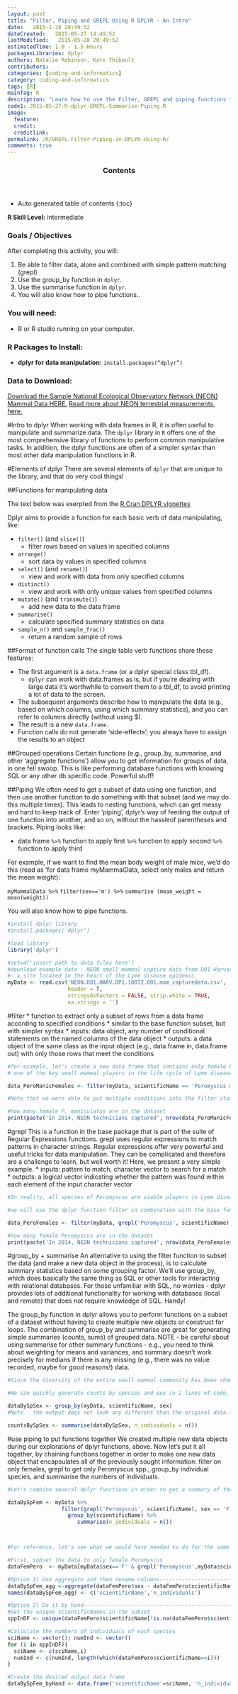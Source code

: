 ```yaml
---
layout: post
title: "Filter, Piping and GREPL Using R DPLYR - An Intro"
date:   2015-1-28 20:49:52
dateCreated:   2015-05-27 14:49:52
lastModified:   2015-05-28 20:49:52
estimatedTime: 1.0 - 1.5 Hours
packagesLibraries: dplyr
authors: Natalie Robinson, Kate Thibault
contributors: 
categories: [coding-and-informatics]
category: coding-and-informatics
tags: [R]
mainTag: R
description: "Learn how to use the Filter, GREPL and piping functions in R dplyr."
code1: 2015-05-27-R-dplyr-GREPL-Summarise-Piping.R
image:
  feature:  
  credit:  
  creditlink:  
permalink: /R/GREPL-Filter-Piping-in-DPLYR-Using-R/
comments: true
---
```



<section id="table-of-contents" class="toc">
  <header>
    <h3 >Contents</h3>
  </header>
<div id="drawer" markdown="1">
*  Auto generated table of contents
{:toc}
</div>
</section><!-- /#table-of-contents -->

**R Skill Level:** intermediate

<div id="objectives">
<h3>Goals / Objectives</h3>

After completing this activity, you will:
<ol>
<li> Be able to filter data, alone and combined with simple pattern matching (grepl)</li>
<li> Use the group_by function in `dplyr`.</li>
<li> Use the summarise function in `dplyr`.</li>
<li> You will also know how to pipe functions..</li>
</ol>

<h3>You will need:</h3>
<ul>
<li>R or R studio running on your computer. </li>
</ul>

<h3>R Packages to Install:</h3>
<ul>
<li><strong>dplyr for data manipulation:</strong> <code>install.packages("dplyr")</code></li>
</ul>

<h3>Data to Download:</h3>
<a href="{{ site.baseurl }}/data/NEON.D01.HARV.DP1.10072.001.mam_capturedata.csv" target="_blank" class="btn btn-success">Download the Sample National Ecological Observatory Network (NEON) Mammal Data HERE.</a> 
<a href="http://www.neonscience.org/science-design/collection-methods/terrestrial-organismal-sampling" target="_blank">Read more about NEON terrestrial measurements, here. </a>

</div>


#Intro to dplyr
When working with data frames in R, it is often useful to manipulate and 
summarize data. The `dplyr` library in `R` offers one of the most comprehensive 
library of functions to perform common manipulative tasks. In addition, the dplyr 
functions are often of a simpler syntax than most other data manipulation 
functions in R.


#Elements of dplyr
There are several elements of `dplyr` that are unique to the library, and that
do very cool things!

##Functions for manipulating data

The text below was exerpted from the
<a href="http://cran.rstudio.com/web/packages/dplyr/vignettes/introduction.html" target="_blank">
R Cran DPLYR vignettes</a>

Dplyr aims to provide a function for each basic verb of data manipulating, like:

 * `filter()` (and `slice()`)
      * filter rows based on values in specified columns
 * `arrange()`
      * sort data by values in specified columns 
 * `select()` (and `rename()`)
      * view and work with data from only specified columns
 * `distinct()`
      * view and work with only unique values from specified columns
 * `mutate()` (and `transmute()`)
      * add new data to the data frame
 * `summarise()`
      * calculate specified summary statistics on data
 * `sample_n()` and `sample_frac()`
      * return a random sample of rows
 
##Format of function calls
The single table verb functions share these features:

  * The first argument is a `data.frame` (or a dplyr special class tbl_df).
      * `dplyr` can work with data.frames as is, but if you're dealing with large
        data it's worthwhile to convert them to a tbl_df, to avoid printing 
        a lot of data to the screen.
  * The subsequent arguments describe how to manipulate the data (e.g., based on
    which columns, using which summary statistics), and you can refer to columns
    directly (without using $).
  * The result is a new `data.frame`.
  * Function calls do not generate 'side-effects'; you always have to assign the
    results to an object
  
##Grouped operations
Certain functions (e.g., group_by, summarise, and other 'aggregate functions')
allow you to get information for groups of data, in one fell swoop. This is like 
performing database functions with knowing SQL or any other db specific code. 
Powerful stuff!

##Piping
We often need to get a subset of data using one function, and then use 
another function to do something with that subset (and we may do this multiple 
times). This leads to nesting functions, which can get messy and hard to keep 
track of. Enter 'piping', dplyr's way of feeding the output of one function into 
another, and so on, without the hassleof parentheses and brackets. Piping looks 
like:

  * data frame `%>%`
         function to apply first `%>%`
               function to apply second `%>%`
                     function to apply third


For example, if we want to find the mean body weight of male mice, we'd do this
(read as 'for data frame myMammalData, select only males and return the mean
weight):

`myMammalData %>%`
         `filter(sex=='m') %>%`
               `summarise (mean_weight = mean(weight))`
                      


 
You will also know how to pipe functions.

```r

#install dplyr library
#install.packages('dplyr')

#load library
library('dplyr')

#setwd('insert path to data files here')
#download example data - NEON small mammal capture data from D01 Harvard Forest 
#- a site located in the heart of the Lyme disease epidemic.
myData <- read.csv('NEON.D01.HARV.DP1.10072.001.mam_capturedata.csv', 
                   header = T, 
                   stringsAsFactors = FALSE, strip.white = TRUE, 
                   na.strings = '')

```

#filter
 * function to extract only a subset of rows from a data frame according to specified conditions
 * similar to the base function subset, but with simpler syntax
  * inputs: data object, any number of conditional statements on the named columns of the data object
  * outputs: a data object of the same class as the input object (e.g., data.frame in, data.frame out) with only those rows that meet the conditions

```r

#for example, let's create a new data frame that contains only female Peromyscus mainculatus, 
# one of the key small mammal players in the life cycle of Lyme disease-causing bacterium.

data_PeroManicFemales <- filter(myData, scientificName == 'Peromyscus maniculatus', sex == 'F')

#Note that we were able to put multiple conditions into the filter statement, pretty cool!

#how many female P. maniculatus are in the dataset
print(paste('In 2014, NEON technicians captured', nrow(data_PeroManicFemales), 'female Peromyscus maniculatus at Harvard Forest.', sep = ' '))

```

#grepl
This is a function in the base package that is part of the suite of Regular Expressions functions. grepl uses regular expressions to match patterns in character strings. Regular expressions offer very powerful and useful tricks for data manipulation. They can be complicated and therefore are a challenge to learn, but well worth it! Here, we present a very simple example.
* inputs: pattern to match, character vector to search for a match
* outputs: a logical vector indicating whether the pattern was found within each element of the input character vector

```r

#In reality, all species of Peromyscus are viable players in Lyme disease transmission, so we really should be looking at all species of Peromyscus. Since we don't have genera split out as a separate field, we have to search within the scientific name string for the genus -- this is a simple example of pattern matching - 

#we will use the dplyr function filter in combination with the base function grepl to accomplish this

data_PeroFemales <- filter(myData, grepl('Peromyscus', scientificName), sex == 'F')

#how many female Peromyscus are in the dataset
print(paste('In 2014, NEON technicians captured', nrow(data_PeroFemales), 'female Peromyscus spp. at Harvard Forest.', sep = ' '))

```

#group_by + summarise
An alternative to using the filter function to subset the data (and make a new data object in the process),
is to calculate summary statistics based on some grouping factor. We'll use group_by, which does basically the same thing as SQL or other tools for interacting with relational databases. For those unfamiliar with SQL, no worries - dplyr provides lots of additional functionality for working with databases (local and remote) that does not require knowledge of SQL. Handy! 

The group_by function in dplyr allows you to perform functions on a subset of a dataset without having to create multiple new objects or construct for loops. The combination of group_by and summarise are great for generating simple summaries (counts, sums) of grouped data. NOTE - be careful about using summarise for other summary functions - e.g.,  you need to think about weighting for means and variances, and summary doesn't work precisely for medians if there is any missing (e.g., there was no value recorded, maybe for good reasons!) data.

```r

#Since the diversity of the entire small mammal community has been shown to impact disease dynamics among the key reservoir species, we really want to know more about the demographics of the whole community.

#We can quickly generate counts by species and sex in 2 lines of code, using group_by and summarise.

dataBySpSex <- group_by(myData, scientificName, sex)
#Note - the output does not look any different than the original data.frame, but the application of subsequent functions (e.g., summarise) to this new data frame will produce distinctly different results than if you tried the same operations on the original

countsBySpSex <- summarise(dataBySpSex, n_individuals = n())

```

#use piping to put functions together
We created multiple new data objects during our explorations of dplyr functions, above. Now let's put it all together, by chaining functions together in order to make one new data object that encapsulates all of the previously sought information: filter on only females, grepl to get only Peromyscus spp., group_by individual species, and summarise the numbers of individuals.

```r

#Let's combine several dplyr functions in order to get a summary of the numbers of individuals of female Peromyscus species in our dataset.

dataBySpFem <- myData %>%
                 filter(grepl('Peromyscus', scientificName), sex == 'F') %>%
                   group_by(scientificName) %>%
                      summarise(n_individuals = n())



#For reference, let's see what we would have needed to do for the same output but using R's base functions

#First, subset the data to only female Peromyscus
dataFemPero  <- myData[myData$sex=='F' & grepl('Peromyscus',myData$scientificName),]

#Option 1) Use aggregate and then rename columns--------------------------------
dataBySpFem_agg <-aggregate(dataFemPero$sex ~ dataFemPero$scientificName, data = dataFemPero, FUN = length)
names(dataBySpFem_agg) <- c('scientificName','n_individuals')

#Option 2) Do it by hand--------------------------------------------------------
#Get the unique scientificNames in the subset
sppInDF <- unique(dataFemPero$scientificName[!is.na(dataFemPero$scientificName)])

#Calculate the numbers of individuals of each species
sciName <- vector(); numInd <- vector()
for (i in sppInDF){
  sciName <- c(sciName,i)
  numInd <- c(numInd, length(which(dataFemPero$scientificName==i)))
}

#Create the desired output data frame
dataBySpFem_byHand <- data.frame('scientificName'=sciName, 'n_individuals'=numInd)

```